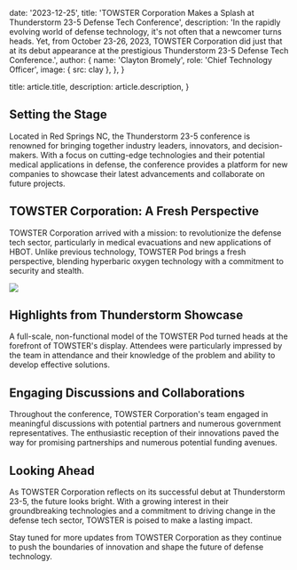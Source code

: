 
  date: '2023-12-25',
  title: 'TOWSTER Corporation Makes a Splash at Thunderstorm 23-5 Defense Tech Conference',
  description:
    'In the rapidly evolving world of defense technology, it\'s not often that a newcomer turns heads. Yet, from October 23-26, 2023, TOWSTER Corporation did just that at its debut appearance at the prestigious Thunderstorm 23-5 Defense Tech Conference.',
  author: {
    name: 'Clayton Bromely',
    role: 'Chief Technology Officer',
    image: { src: clay },
  },
}

  title: article.title,
  description: article.description,
}

## Setting the Stage

Located in Red Springs NC, the Thunderstorm 23-5 conference is renowned for bringing together industry leaders, innovators, and decision-makers. With a focus on cutting-edge technologies and their potential medical applications in defense, the conference provides a platform for new companies to showcase their latest advancements and collaborate on future projects.

## TOWSTER Corporation: A Fresh Perspective

TOWSTER Corporation arrived with a mission: to revolutionize the defense tech sector, particularly in medical evacuations and new applications of HBOT. Unlike previous technology, TOWSTER Pod brings a fresh perspective, blending hyperbaric oxygen technology with a commitment to security and stealth.

![](./thunderstorm.jpg)

## Highlights from Thunderstorm Showcase

A full-scale, non-functional model of the TOWSTER Pod turned heads at the forefront of TOWSTER's display. Attendees were particularly impressed by the team in attendance and their knowledge of the problem and ability to develop effective solutions.

## Engaging Discussions and Collaborations

Throughout the conference, TOWSTER Corporation's team engaged in meaningful discussions with potential partners and numerous government representatives. The enthusiastic reception of their innovations paved the way for promising partnerships and numerous potential funding avenues.

## Looking Ahead

As TOWSTER Corporation reflects on its successful debut at Thunderstorm 23-5, the future looks bright. With a growing interest in their groundbreaking technologies and a commitment to driving change in the defense tech sector, TOWSTER is poised to make a lasting impact.

Stay tuned for more updates from TOWSTER Corporation as they continue to push the boundaries of innovation and shape the future of defense technology.

